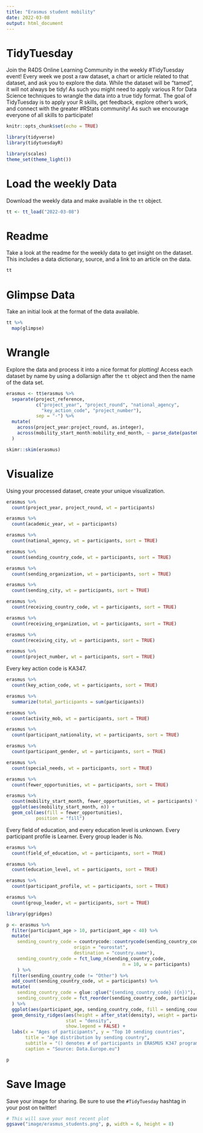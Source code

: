 ```yaml
---
title: "Erasmus student mobility"
date: 2022-03-08
output: html_document
---
```


# TidyTuesday

Join the R4DS Online Learning Community in the weekly #TidyTuesday event!
Every week we post a raw dataset, a chart or article related to that dataset, and ask you to explore the data.
While the dataset will be “tamed”, it will not always be tidy! As such you might need to apply various R for Data Science techniques to wrangle the data into a true tidy format.
The goal of TidyTuesday is to apply your R skills, get feedback, explore other’s work, and connect with the greater #RStats community!
As such we encourage everyone of all skills to participate!

```r

knitr::opts_chunk$set(echo = TRUE)

library(tidyverse)
library(tidytuesdayR)

library(scales)
theme_set(theme_light())

```

# Load the weekly Data

Download the weekly data and make available in the `tt` object.

```r

tt <- tt_load("2022-03-08")

```


# Readme

Take a look at the readme for the weekly data to get insight on the dataset.
This includes a data dictionary, source, and a link to an article on the data.

```r

tt

```


# Glimpse Data

Take an initial look at the format of the data available.

```r

tt %>% 
  map(glimpse)

```

# Wrangle

Explore the data and process it into a nice format for plotting! Access each dataset by name by using a dollarsign after the `tt` object and then the name of the data set.

```r

erasmus <- tt$erasmus %>% 
  separate(project_reference,
           c("project_year", "project_round", "national_agency",
             "key_action_code", "project_number"),
           sep = "-") %>% 
  mutate(
    across(project_year:project_round, as.integer),
    across(mobility_start_month:mobility_end_month, ~ parse_date(paste0(.x, "-01")))
  )

skimr::skim(erasmus)

```


# Visualize

Using your processed dataset, create your unique visualization.

```r

erasmus %>% 
  count(project_year, project_round, wt = participants)

erasmus %>% 
  count(academic_year, wt = participants)

erasmus %>% 
  count(national_agency, wt = participants, sort = TRUE)

erasmus %>% 
  count(sending_country_code, wt = participants, sort = TRUE)

erasmus %>% 
  count(sending_organization, wt = participants, sort = TRUE)

erasmus %>% 
  count(sending_city, wt = participants, sort = TRUE)

erasmus %>% 
  count(receiving_country_code, wt = participants, sort = TRUE)

erasmus %>% 
  count(receiving_organization, wt = participants, sort = TRUE)

erasmus %>% 
  count(receiving_city, wt = participants, sort = TRUE)

erasmus %>% 
  count(project_number, wt = participants, sort = TRUE)

```

Every key action code is KA347.

```r
erasmus %>% 
  count(key_action_code, wt = participants, sort = TRUE)

erasmus %>% 
  summarize(total_participants = sum(participants))
```

```r
erasmus %>% 
  count(activity_mob, wt = participants, sort = TRUE)

erasmus %>% 
  count(participant_nationality, wt = participants, sort = TRUE)

erasmus %>% 
  count(participant_gender, wt = participants, sort = TRUE)

erasmus %>% 
  count(special_needs, wt = participants, sort = TRUE)

erasmus %>% 
  count(fewer_opportunities, wt = participants, sort = TRUE)

erasmus %>% 
  count(mobility_start_month, fewer_opportunities, wt = participants) %>% 
  ggplot(aes(mobility_start_month, n)) +
  geom_col(aes(fill = fewer_opportunities),
           position = "fill")

```

Every field of education, and every education level is unknown.
Every participant profile is Learner.
Every group leader is No.

```r
erasmus %>% 
  count(field_of_education, wt = participants, sort = TRUE)

erasmus %>% 
  count(education_level, wt = participants, sort = TRUE)

erasmus %>% 
  count(participant_profile, wt = participants, sort = TRUE)

erasmus %>% 
  count(group_leader, wt = participants, sort = TRUE)

```

```r
library(ggridges)

p <- erasmus %>% 
  filter(participant_age > 10, participant_age < 40) %>% 
  mutate(
    sending_country_code = countrycode::countrycode(sending_country_code,
                         origin = "eurostat",
                         destination = "country.name"),
    sending_country_code = fct_lump_n(sending_country_code,
                                           n = 10, w = participants)
    ) %>% 
  filter(sending_country_code != "Other") %>% 
  add_count(sending_country_code, wt = participants) %>% 
  mutate(
    sending_country_code = glue::glue("{sending_country_code} ({n})"),
    sending_country_code = fct_reorder(sending_country_code, participant_age)
  ) %>% 
  ggplot(aes(participant_age, sending_country_code, fill = sending_country_code)) +
  geom_density_ridges(aes(height = after_stat(density), weight = participants),
                      stat = "density",
                      show.legend = FALSE) +
  labs(x = "Ages of participants", y = "Top 10 sending countries",
       title = "Age distribution by sending country",
       subtitle = "() denotes # of participants in ERASMUS K347 program of\nkey action code 3 to support policy reform",
       caption = "Source: Data.Europe.eu")

p
```

# Save Image

Save your image for sharing. Be sure to use the `#TidyTuesday` hashtag in your post on twitter! 

```r

# This will save your most recent plot
ggsave("image/erasmus_students.png", p, width = 6, height = 8)

```
